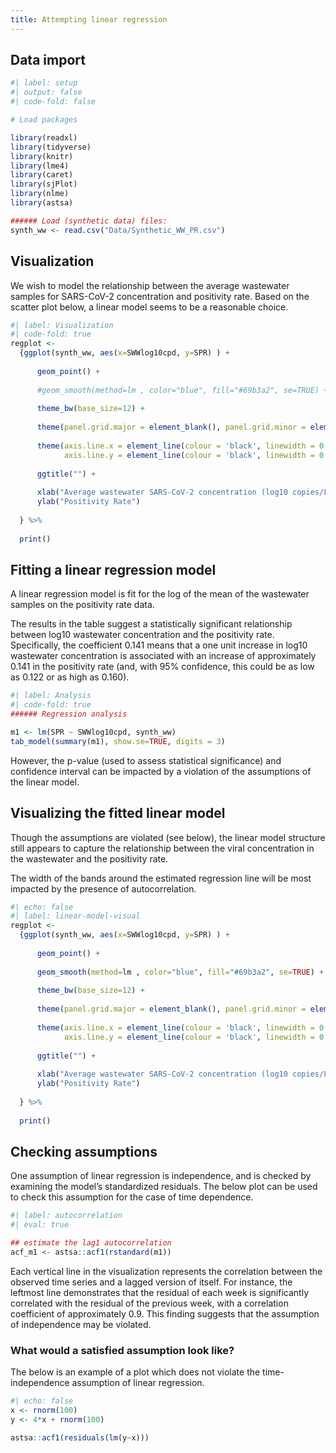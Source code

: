 ```yaml
---
title: Attempting linear regression
---
```


::: {.callout-note collapse="true"}
## Data import

```r
#| label: setup
#| output: false
#| code-fold: false

# Load packages

library(readxl)
library(tidyverse)
library(knitr)
library(lme4)
library(caret)
library(sjPlot)
library(nlme)
library(astsa)

###### Load (synthetic data) files:
synth_ww <- read.csv("Data/Synthetic_WW_PR.csv")

```
:::

## Visualization

We wish to model the relationship between the average wastewater samples for SARS-CoV-2 concentration and positivity rate. Based on the scatter plot below, a linear model seems to be a reasonable choice.

```r
#| label: Visualization
#| code-fold: true
regplot <-
  {ggplot(synth_ww, aes(x=SWWlog10cpd, y=SPR) ) +
     
      geom_point() +
     
      #geom_smooth(method=lm , color="blue", fill="#69b3a2", se=TRUE) +
     
      theme_bw(base_size=12) +
     
      theme(panel.grid.major = element_blank(), panel.grid.minor = element_blank(), axis.title.x = element_text(size = 12)) +
     
      theme(axis.line.x = element_line(colour = 'black', linewidth = 0.5, linetype='solid'),
            axis.line.y = element_line(colour = 'black', linewidth = 0.5, linetype='solid')) +
     
      ggtitle("") +
     
      xlab("Average wastewater SARS-CoV-2 concentration (log10 copies/L)") +
      ylab("Positivity Rate")
   
  } %>%
 
  print()

```

## Fitting a linear regression model

A linear regression model is fit for the log of the mean of the wastewater samples on the positivity rate data.

The results in the table suggest a statistically significant relationship between log10 wastewater concentration and the positivity rate. Specifically, the coefficient 0.141 means that a one unit increase in log10 wastewater concentration is associated with an increase of approximately 0.141 in the positivity rate (and, with 95% confidence, this could be as low as 0.122 or as high as 0.160).

```r
#| label: Analysis
#| code-fold: true
###### Regression analysis

m1 <- lm(SPR ~ SWWlog10cpd, synth_ww)
tab_model(summary(m1), show.se=TRUE, digits = 3)

```

However, the p-value (used to assess statistical significance) and confidence interval can be impacted by a violation of the assumptions of the linear model.

::: {.callout-note collapse="true"}
## Visualizing the fitted linear model

Though the assumptions are violated (see below), the linear model structure still appears to capture the relationship between the viral concentration in the wastewater and the positivity rate.

The width of the bands around the estimated regression line will be most impacted by the presence of autocorrelation.

```r
#| echo: false
#| label: linear-model-visual
regplot <-
  {ggplot(synth_ww, aes(x=SWWlog10cpd, y=SPR) ) +
     
      geom_point() +
     
      geom_smooth(method=lm , color="blue", fill="#69b3a2", se=TRUE) +
     
      theme_bw(base_size=12) +
     
      theme(panel.grid.major = element_blank(), panel.grid.minor = element_blank(), axis.title.x = element_text(size = 12)) +
     
      theme(axis.line.x = element_line(colour = 'black', linewidth = 0.5, linetype='solid'),
            axis.line.y = element_line(colour = 'black', linewidth = 0.5, linetype='solid')) +
     
      ggtitle("") +
     
      xlab("Average wastewater SARS-CoV-2 concentration (log10 copies/L)") +
      ylab("Positivity Rate")
   
  } %>%
 
  print()

```
:::

## Checking assumptions

One assumption of linear regression is independence, and is checked by examining the model's standardized residuals. The below plot can be used to check this assumption for the case of time dependence.

```r
#| label: autocorrelation
#| eval: true

## estimate the lag1 autocorrelation
acf_m1 <- astsa::acf1(rstandard(m1))
```

Each vertical line in the visualization represents the correlation between the observed time series and a lagged version of itself. For instance, the leftmost line demonstrates that the residual of each week is significantly correlated with the residual of the previous week, with a correlation coefficient of approximately 0.9. This finding suggests that the assumption of independence may be violated.

::: {.callout-note collapse="true"}
### What would a satisfied assumption look like?

The below is an example of a plot which does not violate the time-independence assumption of linear regression.

```r
#| echo: false
x <- rnorm(100)
y <- 4*x + rnorm(100)

astsa::acf1(residuals(lm(y~x)))
```
:::
